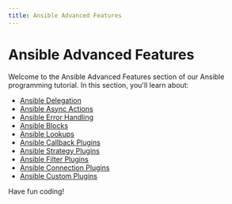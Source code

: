 ```yaml
---
title: Ansible Advanced Features
---
```


# Ansible Advanced Features

Welcome to the Ansible Advanced Features section of our Ansible programming tutorial. In this section, you'll learn about:

- [Ansible Delegation](./0-ansible-delegation.mdx)
- [Ansible Async Actions](./1-ansible-async-actions.mdx)
- [Ansible Error Handling](./2-ansible-error-handling.mdx)
- [Ansible Blocks](./3-ansible-blocks.mdx)
- [Ansible Lookups](./4-ansible-lookups.mdx)
- [Ansible Callback Plugins](./5-ansible-callback-plugins.mdx)
- [Ansible Strategy Plugins](./6-ansible-strategy-plugins.mdx)
- [Ansible Filter Plugins](./7-ansible-filter-plugins.mdx)
- [Ansible Connection Plugins](./8-ansible-connection-plugins.mdx)
- [Ansible Custom Plugins](./9-ansible-custom-plugins.mdx)

Have fun coding!